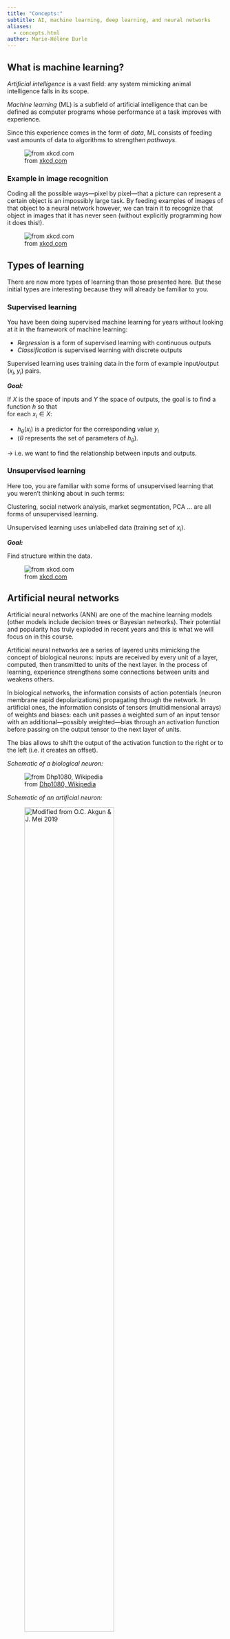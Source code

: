 ```yaml
---
title: "Concepts:"
subtitle: AI, machine learning, deep learning, and neural networks
aliases:
  - concepts.html
author: Marie-Hélène Burle
---
```


## What is machine learning?

*Artificial intelligence* is a vast field: any system mimicking animal intelligence falls in its scope.

*Machine learning* (ML) is a subfield of artificial intelligence that can be defined as computer programs whose performance at a task improves with experience.

Since this experience comes in the form of *data*, ML consists of feeding vast amounts of data to algorithms to strengthen *pathways*.

![from [xkcd.com](https://xkcd.com/)](https://imgs.xkcd.com/comics/machine_learning.png){fig-alt="noshadow"}

### Example in image recognition

Coding all the possible ways—pixel by pixel—that a picture can represent a certain object is an impossibly large task. By feeding examples of images of that object to a neural network however, we can train it to recognize that object in images that it has never seen (without explicitly programming how it does this!).

![from [xkcd.com](https://xkcd.com/)](https://imgs.xkcd.com/comics/machine_learning_captcha.png){fig-alt="noshadow"}

## Types of learning

There are now more types of learning than those presented here. But these initial types are interesting because they will already be familiar to you.

### Supervised learning

You have been doing supervised machine learning for years without looking at it in the framework of machine learning:

- *Regression* is a form of supervised learning with continuous outputs
- *Classification* is supervised learning with discrete outputs

Supervised learning uses training data in the form of example input/output $(x_i, y_i)$ pairs.

***Goal:***

If $X$ is the space of inputs and $Y$ the space of outputs, the goal is to find a function $h$ so that\
for each $x_i \in X$:

- $h_\theta(x_i)$ is a predictor for the corresponding value $y_i$ \
- ($\theta$ represents the set of parameters of $h_\theta$).

→ i.e. we want to find the relationship between inputs and outputs.

### Unsupervised learning

Here too, you are familiar with some forms of unsupervised learning that you weren't thinking about in such terms:

Clustering, social network analysis, market segmentation, PCA ... are all forms of unsupervised learning.

Unsupervised learning uses unlabelled data (training set of $x_i$).

***Goal:***

Find structure within the data.

![from [xkcd.com](https://xkcd.com/)](https://imgs.xkcd.com/comics/trained_a_neural_net.png){fig-alt="noshadow"}

## Artificial neural networks

Artificial neural networks (ANN) are one of the machine learning models (other models include decision trees or Bayesian networks). Their potential and popularity has truly exploded in recent years and this is what we will focus on in this course.

Artificial neural networks are a series of layered units mimicking the concept of biological neurons: inputs are received by every unit of a layer, computed, then transmitted to units of the next layer. In the process of learning, experience strengthens some connections between units and weakens others.

In biological networks, the information consists of action potentials (neuron membrane rapid depolarizations) propagating through the network. In artificial ones, the information consists of tensors (multidimensional arrays) of weights and biases: each unit passes a weighted sum of an input tensor with an additional—possibly weighted—bias through an activation function before passing on the output tensor to the next layer of units.\

:::{.note}

The bias allows to shift the output of the activation function to the right or to the left (i.e. it creates an offset).

:::

*Schematic of a biological neuron:*

![from [Dhp1080, Wikipedia](https://commons.wikimedia.org/w/index.php?curid=1474927)](https://upload.wikimedia.org/wikipedia/commons/b/b5/Neuron.svg){fig-alt="noshadow"}

*Schematic of an artificial neuron:*

![Modified from [O.C. Akgun & J. Mei 2019](https://royalsocietypublishing.org/doi/10.1098/rsta.2019.0163)](../img/artificial_neuron.png){fig-alt="noshadow" width=70%}

While biological neurons are connected in extremely intricate patterns, artificial ones follow a layered structure. Another difference in complexity is in the number of units: the human brain has 65–90 billion neurons. ANN have much fewer units.

*Neurons in mouse cortex:*

![Neurons are in green, the dark branches are blood vessels. Image by [Na Ji, UC Berkeley](https://news.berkeley.edu/2020/03/19/high-speed-microscope-captures-fleeting-brain-signals/)](../img/brain_neurons.jpg){fig-alt="noshadow" width=72%}

*Neural network with 2 hidden layers:*

![from [The Maverick Meerkat](https://themaverickmeerkat.com/2020-01-10-TicTacToe/)](../img/nn_multi_layer.png){fig-alt="noshadow" width=73%}

The information in biological neurons is an all-or-nothing electrochemical pulse or action potential. Greater stimuli don’t produce stronger signals but increase firing frequency. In contrast, artificial neurons pass the computation of their inputs through an activation function and the output can take any of the values possible with that function.

*Threshold potential in biological neurons:*

![Modified from [Blacktc, Wikimedia](https://commons.wikimedia.org/w/index.php?curid=78013076)](../img/all_none_law.png){fig-alt="noshadow" width=74%}

*Some of the most common activation functions in artificial neurons:*

![from [Diganta Misra 2019](https://arxiv.org/abs/1908.08681)](../img/act_func.png){fig-alt="noshadow" width=74%}

Which activation function to use depends on the type of problem and the available computing budget. Some early functions have fallen out of use while new ones have emerged (e.g. sigmoid got replaced by ReLU which is easier to train).

#### Learning

The process of learning in biological NN happens through neuron death or growth and through the creation or loss of synaptic connections between neurons. In ANN, learning happens through optimization algorithms such as gradient descent which minimize cross entropy loss functions by adjusting the weights and biases connecting each layer of neurons over many iterations (cross entropy is the difference between the predicted and the real distributions).

![from [xkcd.com](https://xkcd.com/)](https://imgs.xkcd.com/comics/ai_hiring_algorithm.png){fig-alt="noshadow"}

#### Gradient descent

There are several gradient descent methods:

*Batch gradient descent* uses all examples in each iteration and is thus slow for large datasets (the parameters are adjusted only after all the samples have been processed).

*Mini-batch gradient descent* is an intermediate approach: it uses mini-batch sized examples in each iteration. This allows a vectorized approach (and hence parallelization).\
The [Adam optimization algorithm](https://arxiv.org/abs/1412.6980) is a popular variation of mini-batch gradient descent.

*Stochastic gradient descent* uses one example in each iteration. It is thus much faster than batch gradient descent (the parameters are adjusted after each example). But it does not allow any vectorization.

![from [Imad Dabbura](https://imaddabbura.github.io/posts/optimization-algorithms/gradient-descent.html)](../img/types_gradient_descent.png){fig-alt="noshadow" width=60%}

#### [3Blue1Brown by Grant Sanderson](https://www.3blue1brown.com/) videos

[3Blue1Brown by Grant Sanderson](https://www.3blue1brown.com/) has a series of 4 videos on neural networks which is easy to watch, fun, and does an excellent job at introducing the functioning of a simple neural network.

##### What are NN? (19 min)

:::{.note}

Watch this video beyond the acknowledgement as the function *ReLU* (a really important function in modern neural networks) is introduced at the very end.

:::

{{< video https://www.youtube.com/embed/aircAruvnKk >}}

:::{.note}

As you develop your own ML models, if you find that your mathematical background is shaky, 3blue1brown also has [an excellent series of videos on linear algebra](https://www.youtube.com/playlist?list=PLZHQObOWTQDPD3MizzM2xVFitgF8hE_ab) and [an equally great one on calculus](https://www.youtube.com/playlist?list=PLZHQObOWTQDMsr9K-rj53DwVRMYO3t5Yr).

:::

##### How do NN learn? (21 min)

{{< video https://www.youtube.com/embed/IHZwWFHWa-w >}}

##### What is backpropagation? (14 min)

{{< video https://www.youtube.com/embed/Ilg3gGewQ5U >}}

:::{.note}

There is one minor terminological error in this video: they call the use of mini-batches *stochastic gradient descent*. In fact, this is called *mini-batch gradient descent*. Stochastic gradient descent uses a single example at each iteration.

:::

##### How does backpropagation work? (10 min)

{{< video https://www.youtube.com/embed/tIeHLnjs5U8 >}}

### Types of ANN

#### Fully connected neural networks

![from [Glosser.ca, Wikipedia](https://commons.wikimedia.org/w/index.php?curid=24913461)](../img/nn.png){fig-alt="noshadow" width=35%}

Each neuron receives inputs from every neuron of the previous layer and passes its output to every neuron of the next layer.

#### Convolutional neural networks

![from [Programming Journeys by Rensu Theart](https://codetolight.wordpress.com/2017/11/29/getting-started-with-pytorch-for-deep-learning-part-3-neural-network-basics/)](../img/cnn.png){fig-alt="noshadow"}

Convolutional neural networks (CNN) are used for spatially structured data (e.g. in image recognition).

Images have huge input sizes and would require a very large number of neurons in a fully connected neural net. In convolutional layers, neurons receive input from a subarea (called *local receptive field*) of the previous layer. This greatly reduces the number of parameters.

Optionally, pooling (combining the outputs of neurons in a subarea) reduces the data dimensions. The *stride* then dictates how the subarea is moved across the image. *Max-pooling* is one of the forms of pooling which uses the maximum for each subarea.

#### Recurrent neural networks

![from [fdeloche, Wikipedia](https://commons.wikimedia.org/wiki/File:Recurrent_neural_network_unfold.svg)](../img/rnn.png){fig-alt="noshadow"}

Recurrent neural networks (RNN) such as Long Short-Term Memory (LSTM) are used for chain structured data (e.g. in speech recognition).

They are not feedforward networks (i.e. networks for which the information moves only in the forward direction without any loop).

#### Transformers

A combination of two RNNs or sets of RNNs (the *encoder* and the *decoder*) is used in sequence to sequence models for translation or picture captioning. Such models were slow to process a lot of data.

In 2014 and 2015, the concept of *attention* (giving added weight to important words) was developed, greatly improving the ability of such models to process a lot of data.

[This blog post](https://jalammar.github.io/visualizing-neural-machine-translation-mechanics-of-seq2seq-models-with-attention/) by [Jay Alammar](http://jalammar.github.io/about/)—a blogger whose high-quality posts have been referenced in MIT and Stanford courses—explains this in a high-level visual fashion.

The problem with recurrence is that it is not easily to parallelize (and thus to run fast on GPUs).

In 2017, a new model—the [transformer](https://arxiv.org/abs/1706.03762)—was proposed: by using only attention mechanisms and no recurrence, the transformer achieves better results in an easily parallelizable fashion.

Jay Alammar has also [a blog post on the transformer](http://jalammar.github.io/illustrated-transformer/). The post includes a 30 min video.

With the addition of transfer learning, powerful transformers emerged in the field of [NLP (Natural Language Processing)](https://en.wikipedia.org/wiki/Natural_language_processing). Examples include [BERT (Bidirectional Encoder Representations from Transformers)](https://arxiv.org/abs/1810.04805) from Google and [GPT-3 (Generative Pre-trained Transformer-3)](https://arxiv.org/pdf/2005.14165) from [OpenAI](https://openai.com/).

Jay Alammar has yet another great [blog post](http://jalammar.github.io/illustrated-bert/) on these advanced NLP models.

### Deep learning

The first layer of a neural net is the *input layer*. The last one is the *output layer*. All the layers in-between are called *hidden layers*. Shallow neural networks have only one hidden layer and deep networks have two or more hidden layers. When an ANN is deep, we talk about *Deep Learning* (DL).

![from [xkcd.com](https://xkcd.com/)](https://imgs.xkcd.com/comics/drone_training.png){fig-alt="noshadow"}
